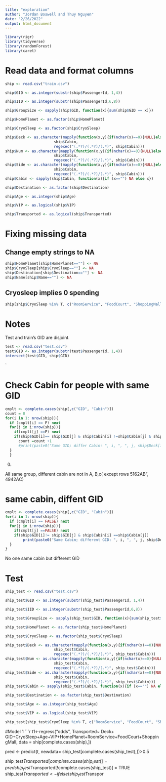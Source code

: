 ```yaml
---
title: "exploration"
author: "Jordan Boswell and Thuy Nguyen"
date: "2/26/2022"
output: html_document
---
```



```r
library(rigr)
library(tidyverse)
library(randomForest)
library(caret)
```


# Read data and format columns
```r
ship <- read.csv("train.csv")

ship$GID <- as.integer(substr(ship$PassengerId, 1,4))

ship$IID <- as.integer(substr(ship$PassengerId,6,8))

ship$GroupSize <- sapply(ship$GID, function(x){sum(ship$GID == x)})

ship$HomePlanet <- as.factor(ship$HomePlanet)

ship$CryoSleep <- as.factor(ship$CryoSleep)

ship$Deck <- as.character(mapply(function(x,y){if(nchar(x)==0){NULL}else{substr(x,y[2],y[3]-2)}},
                      ship$Cabin,
                      regexec("(.*?)/(.*?)/(.*)", ship$Cabin)))
ship$Num <- as.character(mapply(function(x,y){if(nchar(x)==0){NULL}else{substr(x,y[3],y[4]-2)}},
                      ship$Cabin,
                      regexec("(.*?)/(.*?)/(.*)", ship$Cabin)))
ship$Side <- as.character(mapply(function(x,y){if(nchar(x)==0){NULL}else{substr(x,y[4],nchar(x))}},
                      ship$Cabin,
                      regexec("(.*?)/(.*?)/(.*)", ship$Cabin)))
ship$Cabin <- sapply(ship$Cabin, function(x){if (x=="") NA else x})

ship$Destination <- as.factor(ship$Destination)

ship$Age <- as.integer(ship$Age)

ship$VIP <- as.logical(ship$VIP)

ship$Transported <- as.logical(ship$Transported)

```


# Fixing missing data
## Change empty strings to NA
```r
ship$HomePlanet[ship$HomePlanet==""] <- NA
ship$CryoSleep[ship$CryoSleep==""] <- NA
ship$Destination[ship$Destination==""] <- NA
ship$Name[ship$Name==""] <- NA
```

## Cryosleep implies 0 spending
```r
ship[ship$CryoSleep %in% T, c("RoomService", "FoodCourt", "ShoppingMall", "Spa", "VRDeck")] <- 0
```


# Notes
Test and train's GID are disjoint.
```r
test <- read.csv("test.csv")
test$GID <- as.integer(substr(test$PassengerId, 1,4))
intersect(test$GID, ship$GID)
```


`


# Check Cabin for people with same GID

```r
cmplt <- complete.cases(ship[,c("GID", "Cabin")])
count = 0
for(i in 1: nrow(ship)){
  if (cmplt[i] == F) next
  for(j in i:nrow(ship)){
    if(cmplt[j] ==F) next
    if(ship$GID[i]== ship$GID[j] & ship$Cabin[i] !=ship$Cabin[j] & ship$Deck[i] %in% c("A","B","C")& ship$Deck[j] %in% c("A","B","C"))
      count =count +1
      #print(paste0("Same GID; differ Cabin: ", i, ", ", j, ship$Deck[i], ship$Deck[j]))
  }
  }
```


0.

All same group, different cabin are not in A, B,c( except rows 5162AB", 4942AC)

# same cabin, diffent GID

```r
cmplt <- complete.cases(ship[,c("GID", "Cabin")])
for(i in 1: nrow(ship)){
  if (cmplt[i] == FALSE) next
  for(j in i:nrow(ship)){
    if(cmplt[j] ==FALSE) next
    if(ship$GID[i]!= ship$GID[j] & ship$Cabin[i] ==ship$Cabin[j])
        print(paste0("Same Cabin; different GID: ", i, ", ", j, ship$Deck[i], ship$Deck[j]))
  }
}
```

No one same cabin but different GID

# Test

```r
ship_test <- read.csv("test.csv")

ship_test$GID <- as.integer(substr(ship_test$PassengerId, 1,4))

ship_test$IID <- as.integer(substr(ship_test$PassengerId,6,8))

ship_test$GroupSize <- sapply(ship_test$GID, function(x){sum(ship_test$GID == x)})

ship_test$HomePlanet <- as.factor(ship_test$HomePlanet)

ship_test$CryoSleep <- as.factor(ship_test$CryoSleep)

ship_test$Deck <- as.character(mapply(function(x,y){if(nchar(x)==0){NULL}else{substr(x,y[2],y[3]-2)}},
                      ship_test$Cabin,
                      regexec("(.*?)/(.*?)/(.*)", ship_test$Cabin)))
ship_test$Num <- as.character(mapply(function(x,y){if(nchar(x)==0){NULL}else{substr(x,y[3],y[4]-2)}},
                      ship_test$Cabin,
                      regexec("(.*?)/(.*?)/(.*)", ship_test$Cabin)))
ship_test$Side <- as.character(mapply(function(x,y){if(nchar(x)==0){NULL}else{substr(x,y[4],nchar(x))}},
                      ship_test$Cabin,
                      regexec("(.*?)/(.*?)/(.*)", ship_test$Cabin)))
ship_test$Cabin <- sapply(ship_test$Cabin, function(x){if (x=="") NA else x})

ship_test$Destination <- as.factor(ship_test$Destination)

ship_test$Age <- as.integer(ship_test$Age)

ship_test$VIP <- as.logical(ship_test$VIP)

ship_test[ship_test$CryoSleep %in% T, c("RoomService", "FoodCourt", "ShoppingMall", "Spa", "VRDeck")] <- 0

```



#Model 1
```r

t1<-regress("odds", Transported~ Deck+ GID+CryoSleep+Age+VIP+HomePlanet+RoomService+FoodCourt+ShoppingMall,
            data = ship[complete.cases(ship),])

pred <- predict(t, newdata= ship_test[complete.cases(ship_test),])>0.5

ship_test$Transported[complete.cases(ship_test)] = pred
ship_test$Transported[!complete.cases(ship_test)] = TRUE
ship_test$Transported <- ifelse(ship_test$Transpor

